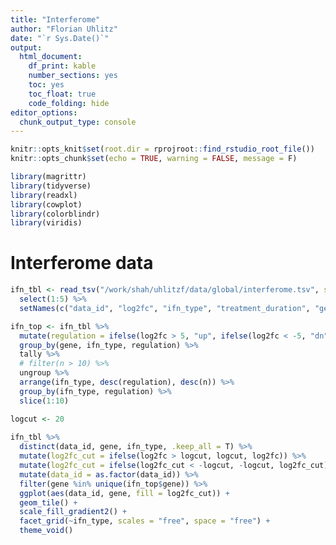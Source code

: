 ```yaml
---
title: "Interferome"
author: "Florian Uhlitz"
date: "`r Sys.Date()`"
output: 
  html_document: 
    df_print: kable
    number_sections: yes
    toc: yes
    toc_float: true
    code_folding: hide
editor_options: 
  chunk_output_type: console
---
```


```r

knitr::opts_knit$set(root.dir = rprojroot::find_rstudio_root_file())
knitr::opts_chunk$set(echo = TRUE, warning = FALSE, message = F)

```

```r

library(magrittr)
library(tidyverse)
library(readxl)
library(cowplot)
library(colorblindr)
library(viridis)

```

# Interferome data

```r

ifn_tbl <- read_tsv("/work/shah/uhlitzf/data/global/interferome.tsv", skip = 18) %>% 
  select(1:5) %>% 
  setNames(c("data_id", "log2fc", "ifn_type", "treatment_duration", "gene"))

ifn_top <- ifn_tbl %>% 
  mutate(regulation = ifelse(log2fc > 5, "up", ifelse(log2fc < -5, "dn", "weak"))) %>% 
  group_by(gene, ifn_type, regulation) %>% 
  tally %>% 
  # filter(n > 10) %>% 
  ungroup %>% 
  arrange(ifn_type, desc(regulation), desc(n)) %>% 
  group_by(ifn_type, regulation) %>% 
  slice(1:10)

logcut <- 20
  
ifn_tbl %>% 
  distinct(data_id, gene, ifn_type, .keep_all = T) %>% 
  mutate(log2fc_cut = ifelse(log2fc > logcut, logcut, log2fc)) %>% 
  mutate(log2fc_cut = ifelse(log2fc_cut < -logcut, -logcut, log2fc_cut)) %>% 
  mutate(data_id = as.factor(data_id)) %>% 
  filter(gene %in% unique(ifn_top$gene)) %>% 
  ggplot(aes(data_id, gene, fill = log2fc_cut)) + 
  geom_tile() + 
  scale_fill_gradient2() + 
  facet_grid(~ifn_type, scales = "free", space = "free") +
  theme_void()

```

